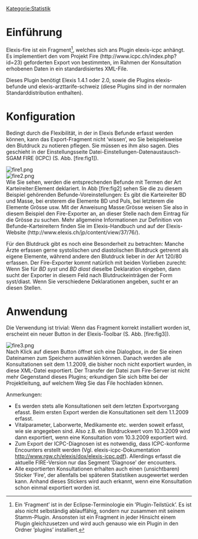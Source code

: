 [[Kategorie:Statistik]]
= Einführung =

Elexis-fire ist ein Fragment<ref>Ein ’Fragment’ ist in der Eclipse-Terminologie ein ’Plugin-Teilstück’. Es ist also nicht selbständig ablauffähig, sondern nur zusammen mit seinem Stamm-Plugin. Ansonsten ist ein Fragment in jeder Hinsicht einem Plugin gleichzusetzen und wird auch genauso wie ein Plugin in den Ordner ’plugins’ installiert.
</ref>, welches sich ans Plugin elexis-icpc anhängt. Es implementiert den vom Projekt Fire (http://www.icpc.ch/index.php?id=23) geforderten Export von bestimmten, im Rahmen der Konsultation erhobenen Daten in ein standardisiertes XML-File.

Dieses Plugin benötigt Elexis 1.4.1 oder 2.0, sowie die Plugins elexis-befunde und elexis-arzttarife-schweiz (diese Plugins sind in der normalen Standarddistribution enthalten).

= Konfiguration =

Bedingt durch die Flexibilität, in der in Elexis Befunde erfasst werden können, kann das Export-Fragment nicht ’wissen’, wo Sie beispielsweise den Blutdruck zu notieren pflegen. Sie müssen es ihm also sagen. Dies geschieht in der Einstellungsseite Datei-Einstellungen-Datenaustausch-SGAM FIRE (ICPC) (S. Abb. [fire:fig1]).

[[Image:fire1.png]]<br />

[[Image:fire2.png]]<br />

Wie Sie sehen, werden die entsprechenden Befunde mit Termen der Art Karteireiter:Element deklariert. In Abb [fire:fig2] sehen Sie die zu diesem Beispiel gehörenden Befunde-Voreinstellungen: Es gibt die Karteireiter BD und Masse, bei ersterem die Elemente BD und Puls, bei letzterem die Elemente Grösse usw. Mit der Anweisung Masse:Grösse weisen Sie also in diesem Beispiel den Fire-Exporter an, an dieser Stelle nach dem Eintrag für die Grösse zu suchen. Mehr allgemeine Informationen zur Definition von Befunde-Karteireitern finden Sie im Elexis-Handbuch und auf der Elexis-Website (http://www.elexis.ch/jp/content/view/37/76/).

Für den Blutdruck gibt es noch eine Besonderheit zu betrachten: Manche Ärzte erfassen gerne systolischen und diastolischen Blutdruck getrennt als eigene Elemente, während andere den Blutdruck lieber in der Art 120/80 erfassen. Der Fire-Exporter kommt natürlich mit beiden Vorlieben zurecht: Wenn Sie für ''BD syst'' und ''BD diast'' dieselbe Deklaration eingeben, dann sucht der Exporter in diesem Feld nach Blutdruckeinträgen der Form syst/diast. Wenn Sie verschiedene Deklarationen angeben, sucht er an diesen Stellen.

= Anwendung =

Die Verwendung ist trivial: Wenn das Fragment korrekt installiert worden ist, erscheint ein neuer Button in der Elexis-Toolbar (S. Abb. [fire:fig3]).

[[Image:fire3.png]]<br />

Nach Klick auf diesen Button öffnet sich eine Dialogbox, in der Sie einen Dateinamen zum Speichern auswählen können. Danach werden alle Konsultationen seit dem 1.1.2009, die bisher noch nicht exportiert wurden, in diese XML-Datei exportiert. Der Transfer der Datei zum Fire-Server ist nicht mehr Gegenstand dieses Plugins; erkundigen Sie sich bitte bei der Projektleitung, auf welchem Weg Sie das File hochladen können.

Anmerkungen:

* Es werden stets alle Konsultationen seit dem letzten Exportvorgang efasst. Beim ersten Export werden die Konsultationen seit dem 1.1.2009 erfasst.
* Vitalparameter, Laborwerte, Medikamente etc. werden soweit erfasst, wie sie angegeben sind. Also z.B. ein Blutdruckwert vom 10.3.2009 wird dann exportiert, wenn eine Konsultation vom 10.3.2009 exportiert wird.
* Zum Export der ICPC-Diagnosen ist es notwendig, dass ICPC-konforme Encounters erstellt werden (Vgl. elexis-icpc-Dokumentation http://www.rgw.ch/elexis/dox/elexis-icpc.pdf). Allerdings erfasst die aktuelle FIRE-Version nur das Segment ’Diagnose’ der encounters.
* Alle exportierten Konsultationen erhalten auch einen (unsichtbaren) Sticker ’Fire’, der allenfalls bei späteren Statistiken ausgewertet werden kann. Anhand dieses Stickers wird auch erkannt, wenn eine Konsultation schon einmal exportiert worden ist.